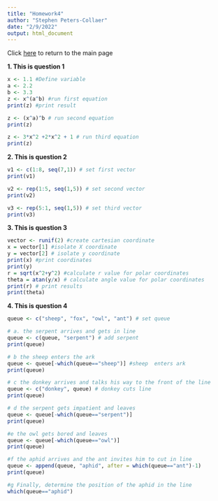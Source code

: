 ```yaml
---
title: "Homework4"
author: "Stephen Peters-Collaer"
date: "2/9/2022"
output: html_document
---
```

Click [here](index.html) to return to the main page


**1.  This is question 1**
```r
x <- 1.1 #Define variable
a <- 2.2
b <- 3.3
z <- x^(a^b) #run first equation
print(z) #print result

z <- (x^a)^b # run second equation
print(z)

z <- 3*x^2 +2*x^2 + 1 # run third equation
print(z)

```

**2. This is question 2**
```r
v1 <- c(1:8, seq(7,1)) # set first vector
print(v1)

v2 <- rep(1:5, seq(1,5)) # set second vector
print(v2)

v3 <- rep(5:1, seq(1,5)) # set third vector
print(v3)


```

**3.  This is question 3**
```r
vector <- runif(2) #create cartesian coordinate
x = vector[1] #isolate X coordinate
y = vector[2] # isolate y coordinate
print(x) #print coordinates
print(y)
r = sqrt(x^2+y^2) #calculate r value for polar coordinates
theta = atan(y/x) # calculate angle value for polar coordinates
print(r) # print results
print(theta)

```

**4.  This is question 4**
```r
queue <- c("sheep", "fox", "owl", "ant") # set queue

# a. the serpent arrives and gets in line
queue <- c(queue, "serpent") # add serpent
print(queue)

# b the sheep enters the ark
queue <- queue[-which(queue=="sheep")] #sheep  enters ark
print(queue)

# c the donkey arrives and talks his way to the front of the line
queue <- c("donkey", queue) # donkey cuts line
print(queue)

# d the serpent gets impatient and leaves
queue <- queue[-which(queue=="serpent")]
print(queue)

#e the owl gets bored and leaves
queue <- queue[-which(queue=="owl")]
print(queue)

#f the aphid arrives and the ant invites him to cut in line
queue <- append(queue, "aphid", after = which(queue=="ant")-1)
print(queue)

#g Finally, determine the position of the aphid in the line
which(queue=="aphid")
```


   

